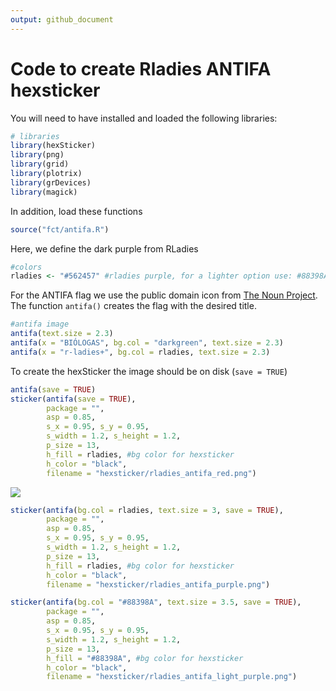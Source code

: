 ```yaml
---
output: github_document
---
```


# Code to create Rladies ANTIFA hexsticker

You will need to have installed and loaded the following libraries:

```r
# libraries
library(hexSticker)
library(png)
library(grid)
library(plotrix)
library(grDevices)
library(magick)
```

In addition, load these functions

```r
source("fct/antifa.R")
```


Here, we define the dark purple from RLadies

```r
#colors
rladies <- "#562457" #rladies purple, for a lighter option use: #88398A both from rladies color palete
```

For the ANTIFA flag we use the public domain icon from [The Noun Project](https://thenounproject.com/search/?q=antifa&i=1245689). The function `antifa()` creates the flag with the desired title.

```r
#antifa image
antifa(text.size = 2.3)
antifa(x = "BIÓLOGAS", bg.col = "darkgreen", text.size = 2.3)
antifa(x = "r-ladies+", bg.col = rladies, text.size = 2.3)
```

To create the hexSticker the image should be on disk (`save = TRUE`)

```r
antifa(save = TRUE)
sticker(antifa(save = TRUE),
        package = "",
        asp = 0.85,
        s_x = 0.95, s_y = 0.95,
        s_width = 1.2, s_height = 1.2,
        p_size = 13,
        h_fill = rladies, #bg color for hexsticker
        h_color = "black",
        filename = "hexsticker/rladies_antifa_red.png")
```


![](hexsticker/rladies_antifa_red.png)

```r
sticker(antifa(bg.col = rladies, text.size = 3, save = TRUE),
        package = "",
        asp = 0.85,
        s_x = 0.95, s_y = 0.95,
        s_width = 1.2, s_height = 1.2,
        p_size = 13,
        h_fill = rladies, #bg color for hexsticker
        h_color = "black",
        filename = "hexsticker/rladies_antifa_purple.png")
```


```r
sticker(antifa(bg.col = "#88398A", text.size = 3.5, save = TRUE),
        package = "",
        asp = 0.85,
        s_x = 0.95, s_y = 0.95,
        s_width = 1.2, s_height = 1.2,
        p_size = 13,
        h_fill = "#88398A", #bg color for hexsticker
        h_color = "black",
        filename = "hexsticker/rladies_antifa_light_purple.png")
```

